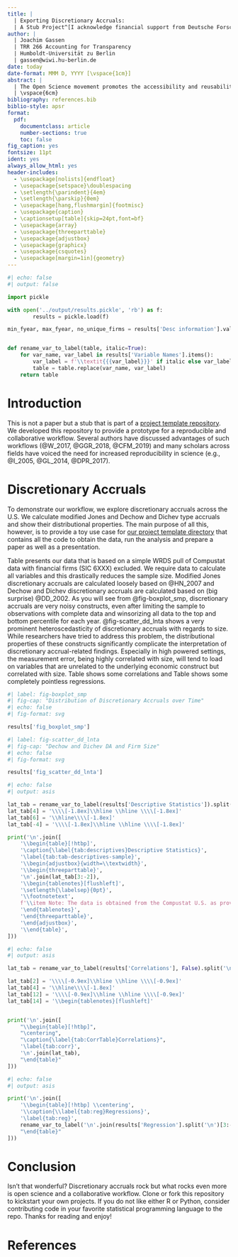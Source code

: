 ---
title: |
  | Exporting Discretionary Accruals: 
  | A Stub Project^[I acknowledge financial support from Deutsche Forschungsgemeinschaft-Project-ID 403041268 - TRR 266.] \vspace{1cm}
author: |
  | Joachim Gassen 
  | TRR 266 Accounting for Transparency
  | Humboldt-Universität zu Berlin 
  | gassen@wiwi.hu-berlin.de
date: today
date-format: MMM D, YYYY [\vspace{1cm}]
abstract: |
  | The Open Science movement promotes the accessibility and reusability of research. This repository has the objective to help researchers establishing such an collaboration-oriented workflow. It uses a toy project on discretionary accruals for demonstration. 
  | \vspace{6cm}
bibliography: references.bib
biblio-style: apsr
format:
  pdf:
    documentclass: article
    number-sections: true
    toc: false
fig_caption: yes
fontsize: 11pt
ident: yes
always_allow_html: yes
header-includes:
  - \usepackage[nolists]{endfloat}    
  - \usepackage{setspace}\doublespacing
  - \setlength{\parindent}{4em}
  - \setlength{\parskip}{0em}
  - \usepackage[hang,flushmargin]{footmisc}
  - \usepackage{caption} 
  - \captionsetup[table]{skip=24pt,font=bf}
  - \usepackage{array}
  - \usepackage{threeparttable}
  - \usepackage{adjustbox}
  - \usepackage{graphicx}
  - \usepackage{csquotes}
  - \usepackage[margin=1in]{geometry}
---

```{python}
#| echo: false
#| output: false

import pickle

with open('../output/results.pickle', 'rb') as f:
        results = pickle.load(f)

min_fyear, max_fyear, no_unique_firms = results['Desc information'].values()


def rename_var_to_label(table, italic=True):
    for var_name, var_label in results['Variable Names'].items():
        var_label = f'\\textit{{{var_label}}}' if italic else var_label
        table = table.replace(var_name, var_label)
    return table
```

\pagebreak



# Introduction

This is not a paper but a stub that is part of a [project template repository](https://github.com/trr266/treat). We developed this repository to provide a prototype for a reproducible and collaborative workflow. Several authors have discussed advantages of such workflows (@W_2017, @GGR_2018, @CFM_2019) and many scholars across fields have voiced the need for increased reproducibility in science (e.g., @I_2005, @GL_2014, @DPR_2017).


# Discretionary Accruals

To demonstrate our workflow, we explore discretionary accruals across the U.S. We calculate modified Jones and Dechow and Dichev type accruals and show their distributional properties. The main purpose of all this, however, is to provide a toy use case for [our project template directory](https://github.com/trr266/project_template) that contains all the code to obtain the data, run the analysis and prepare a paper as well as a presentation.

Table \ref{tab:tab-descriptives-sample} presents our data that is based on a simple WRDS pull of Compustat data with financial firms (SIC 6XXX) excluded. We require data to calculate all variables and this drastically reduces the sample size. Modified Jones discretionary accruals are calculated loosely based on @HN_2007 and Dechow and Dichev discretionary accruals are calculated based on (big surprise) @DD_2002. As you will see from @fig-boxplot_smp, discretionary accruals are very noisy constructs, even after limiting the sample to observations with complete data and winsorizing all data to the top and bottom percentile for each year. @fig-scatter_dd_lnta shows a very prominent heteroscedasticity of discretionary accruals with regards to size. While researchers have tried to address this problem, the distributional properties of these constructs significantly complicate the interpretation of discretionary accrual-related findings. Especially in high powered settings, the measurement error, being highly correlated with size, will tend to load on variables that are unrelated to the underlying economic construct but correlated with size. Table \ref{tab:corr} shows some correlations and Table \ref{tab:reg} shows some completely pointless regressions.

```{python}
#| label: fig-boxplot_smp
#| fig-cap: "Distribution of Discretionary Accruals over Time"
#| echo: false
#| fig-format: svg

results['fig_boxplot_smp']
```

```{python}
#| label: fig-scatter_dd_lnta
#| fig-cap: "Dechow and Dichev DA and Firm Size"
#| echo: false
#| fig-format: svg

results['fig_scatter_dd_lnta']
```

```{python}
#| echo: false
#| output: asis

lat_tab = rename_var_to_label(results['Descriptive Statistics']).split('\n')
lat_tab[4] = '\\\\[-1.8ex]\\hline \\hline \\\\[-1.8ex]'
lat_tab[6] = '\\hline\\\\[-1.8ex]'
lat_tab[-4] = '\\\\[-1.8ex]\\hline \\hline \\\\[-1.8ex]'

print('\n'.join([
    '\\begin{table}[!htbp]',  
    '\caption{\label{tab:descriptives}Descriptive Statistics}',
    '\label{tab:tab-descriptives-sample}',
    '\\begin{adjustbox}{width=\\textwidth}',
    '\\begin{threeparttable}',
    '\n'.join(lat_tab[3:-2]),
    '\\begin{tablenotes}[flushleft]',
    '\setlength{\labelsep}{0pt}',
    '\\footnotetext',
    f'\\item Note: The data is obtained from the Compustat U.S. as provided by WRDS. The sample covers the period {int(min_fyear)} to {int(max_fyear)} and {no_unique_firms:,} unique firms.',
    '\end{tablenotes}',
    '\end{threeparttable}',
    '\end{adjustbox}',
    '\\end{table}',
]))
```

```{python}
#| echo: false
#| output: asis

lat_tab = rename_var_to_label(results['Correlations'], False).split('\n')

lat_tab[2] = '\\\\[-0.9ex]\\hline \\hline \\\\[-0.9ex]'
lat_tab[4] = '\\hline\\\\[-1.8ex]'
lat_tab[12] = '\\\\[-0.9ex]\\hline \\hline \\\\[-0.9ex]'
lat_tab[14] = '\\begin{tablenotes}[flushleft]'


print('\n'.join([
    "\\begin{table}[!htbp]",
    "\centering",
    "\caption{\label{tab:CorrTable}Correlations}",
    '\label{tab:corr}',
    '\n'.join(lat_tab),
    "\end{table}"
]))
```

```{python}
#| echo: false
#| output: asis

print('\n'.join([
    '\\begin{table}[!htbp] \\centering',
    '\\caption{\\label{tab:reg}Regressions}', 
    '\label{tab:reg}',
    rename_var_to_label('\n'.join(results['Regression'].split('\n')[3:-1])),
    "\end{table}"
]))
```

# Conclusion

Isn't that wonderful? Discretionary accruals rock but what rocks even more is open science and a collaborative workflow. Clone or fork this repository to kickstart your own projects. If you do not like either R or Python, consider contributing code in your favorite statistical programming language to the repo. Thanks for reading and enjoy!

\pagebreak

\setcounter{table}{0}
\renewcommand{\thetable}{\arabic{table}}

# References {-}
\setlength{\parindent}{-0.2in}
\setlength{\leftskip}{0.2in}
\setlength{\parskip}{8pt}
\noindent
